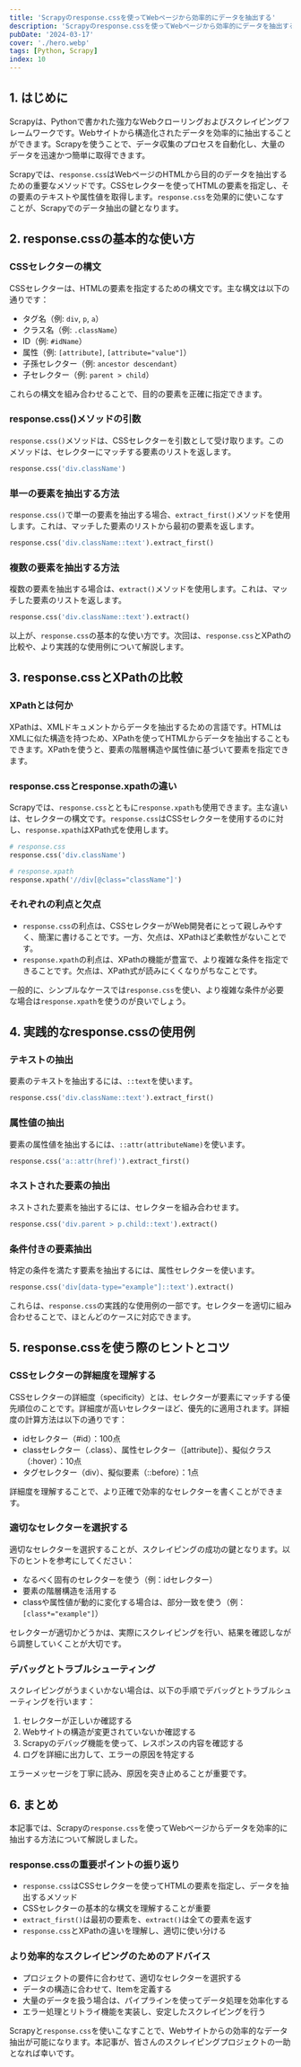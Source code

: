 ```yaml
---
title: 'Scrapyのresponse.cssを使ってWebページから効率的にデータを抽出する'
description: 'Scrapyのresponse.cssを使ってWebページから効率的にデータを抽出する'
pubDate: '2024-03-17'
cover: './hero.webp'
tags: [Python, Scrapy]
index: 10
---
```


## 1. はじめに

Scrapyは、Pythonで書かれた強力なWebクローリングおよびスクレイピングフレームワークです。Webサイトから構造化されたデータを効率的に抽出することができます。Scrapyを使うことで、データ収集のプロセスを自動化し、大量のデータを迅速かつ簡単に取得できます。

Scrapyでは、`response.css`はWebページのHTMLから目的のデータを抽出するための重要なメソッドです。CSSセレクターを使ってHTMLの要素を指定し、その要素のテキストや属性値を取得します。`response.css`を効果的に使いこなすことが、Scrapyでのデータ抽出の鍵となります。

## 2. response.cssの基本的な使い方

### CSSセレクターの構文

CSSセレクターは、HTMLの要素を指定するための構文です。主な構文は以下の通りです：

- タグ名（例: `div`, `p`, `a`）
- クラス名（例: `.className`）
- ID（例: `#idName`）
- 属性（例: `[attribute]`, `[attribute="value"]`）
- 子孫セレクター（例: `ancestor descendant`）
- 子セレクター（例: `parent > child`）

これらの構文を組み合わせることで、目的の要素を正確に指定できます。

### response.css()メソッドの引数

`response.css()`メソッドは、CSSセレクターを引数として受け取ります。このメソッドは、セレクターにマッチする要素のリストを返します。

```python
response.css('div.className')
```

### 単一の要素を抽出する方法

`response.css()`で単一の要素を抽出する場合、`extract_first()`メソッドを使用します。これは、マッチした要素のリストから最初の要素を返します。

```python
response.css('div.className::text').extract_first()
```

### 複数の要素を抽出する方法

複数の要素を抽出する場合は、`extract()`メソッドを使用します。これは、マッチした要素のリストを返します。

```python
response.css('div.className::text').extract()
```

以上が、`response.css`の基本的な使い方です。次回は、`response.css`とXPathの比較や、より実践的な使用例について解説します。

## 3. response.cssとXPathの比較

### XPathとは何か

XPathは、XMLドキュメントからデータを抽出するための言語です。HTMLはXMLに似た構造を持つため、XPathを使ってHTMLからデータを抽出することもできます。XPathを使うと、要素の階層構造や属性値に基づいて要素を指定できます。

### response.cssとresponse.xpathの違い

Scrapyでは、`response.css`とともに`response.xpath`も使用できます。主な違いは、セレクターの構文です。`response.css`はCSSセレクターを使用するのに対し、`response.xpath`はXPath式を使用します。

```python
# response.css
response.css('div.className')

# response.xpath
response.xpath('//div[@class="className"]')
```

### それぞれの利点と欠点

- `response.css`の利点は、CSSセレクターがWeb開発者にとって親しみやすく、簡潔に書けることです。一方、欠点は、XPathほど柔軟性がないことです。
- `response.xpath`の利点は、XPathの機能が豊富で、より複雑な条件を指定できることです。欠点は、XPath式が読みにくくなりがちなことです。

一般的に、シンプルなケースでは`response.css`を使い、より複雑な条件が必要な場合は`response.xpath`を使うのが良いでしょう。

## 4. 実践的なresponse.cssの使用例

### テキストの抽出

要素のテキストを抽出するには、`::text`を使います。

```python
response.css('div.className::text').extract_first()
```

### 属性値の抽出

要素の属性値を抽出するには、`::attr(attributeName)`を使います。

```python
response.css('a::attr(href)').extract_first()
```

### ネストされた要素の抽出

ネストされた要素を抽出するには、セレクターを組み合わせます。

```python
response.css('div.parent > p.child::text').extract()
```

### 条件付きの要素抽出

特定の条件を満たす要素を抽出するには、属性セレクターを使います。

```python
response.css('div[data-type="example"]::text').extract()
```

これらは、`response.css`の実践的な使用例の一部です。セレクターを適切に組み合わせることで、ほとんどのケースに対応できます。

## 5. response.cssを使う際のヒントとコツ

### CSSセレクターの詳細度を理解する

CSSセレクターの詳細度（specificity）とは、セレクターが要素にマッチする優先順位のことです。詳細度が高いセレクターほど、優先的に適用されます。詳細度の計算方法は以下の通りです：

- idセレクター（#id）：100点
- classセレクター（.class）、属性セレクター（[attribute]）、擬似クラス（:hover）：10点
- タグセレクター（div）、擬似要素（::before）：1点

詳細度を理解することで、より正確で効率的なセレクターを書くことができます。

### 適切なセレクターを選択する

適切なセレクターを選択することが、スクレイピングの成功の鍵となります。以下のヒントを参考にしてください：

- なるべく固有のセレクターを使う（例：idセレクター）
- 要素の階層構造を活用する
- classや属性値が動的に変化する場合は、部分一致を使う（例：`[class*="example"]`）

セレクターが適切かどうかは、実際にスクレイピングを行い、結果を確認しながら調整していくことが大切です。

### デバッグとトラブルシューティング

スクレイピングがうまくいかない場合は、以下の手順でデバッグとトラブルシューティングを行います：

1. セレクターが正しいか確認する
2. Webサイトの構造が変更されていないか確認する
3. Scrapyのデバッグ機能を使って、レスポンスの内容を確認する
4. ログを詳細に出力して、エラーの原因を特定する

エラーメッセージを丁寧に読み、原因を突き止めることが重要です。

## 6. まとめ

本記事では、Scrapyの`response.css`を使ってWebページからデータを効率的に抽出する方法について解説しました。

### response.cssの重要ポイントの振り返り

- `response.css`はCSSセレクターを使ってHTMLの要素を指定し、データを抽出するメソッド
- CSSセレクターの基本的な構文を理解することが重要
- `extract_first()`は最初の要素を、`extract()`は全ての要素を返す
- `response.css`とXPathの違いを理解し、適切に使い分ける

### より効率的なスクレイピングのためのアドバイス

- プロジェクトの要件に合わせて、適切なセレクターを選択する
- データの構造に合わせて、Itemを定義する
- 大量のデータを扱う場合は、パイプラインを使ってデータ処理を効率化する
- エラー処理とリトライ機能を実装し、安定したスクレイピングを行う

Scrapyと`response.css`を使いこなすことで、Webサイトからの効率的なデータ抽出が可能になります。本記事が、皆さんのスクレイピングプロジェクトの一助となれば幸いです。
